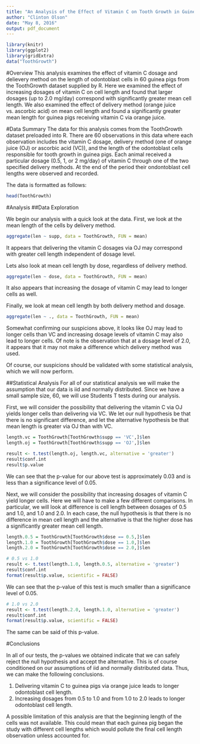 ```yaml
---
title: "An Analysis of the Effect of Vitamin C on Tooth Growth in Guinea Pigs"
author: "Clinton Olson"
date: "May 8, 2016"
output: pdf_document
---
```


```r
library(knitr)
library(ggplot2)
library(gridExtra)
data("ToothGrowth")
```

#Overview
This analysis examines the effect of vitamin C dosage and delievery method on the length of odontoblast
cells in 60 guinea pigs from the ToothGrowth dataset supplied by R.  Here we examined the effect of 
increasing dosages of vitamin C on cell length and found that larger dosages (up to 2.0 mg/day) 
correspond with significantly greater mean cell length.  We also examined the effect of delivery method
(orange juice vs. ascorbic acid) on mean cell length and found a significantly greater mean length
for guinea pigs receiving vitamin C via orange juice.

#Data Summary
The data for this analysis comes from the ToothGrowth dataset preloaded into R.  There are 60 
observations in this data where each observation includes the vitamin C dosage, 
delivery method (one of orange juice (OJ) or ascorbic acid (VC)), and the length of the odontoblast cells
responsible for tooth growth in guinea pigs.  Each animal received a particular dosage (0.5, 1, or 2 mg/day)
of vitamin C through one of the two specified delivery methods.  At the end of the period their
ondontoblast cell lengths were observed and recorded.

The data is formatted as follows:

```r
head(ToothGrowth)
```

#Analysis
##Data Exploration

We begin our analysis with a quick look at the data.  First, we look at the mean length of the 
cells by delivery method.

```r
aggregate(len ~ supp, data = ToothGrowth, FUN = mean)
```

It appears that delivering the vitamin C dosages via OJ may correspond with greater cell length independent
of dosage level.  

Lets also look at mean cell length by dose, regardless of delivery method.

```r
aggregate(len ~ dose, data = ToothGrowth, FUN = mean)
```

It also appears that increasing the dosage of vitamin C may lead to longer cells as well.

Finally, we look at mean cell length by both delivery method and dosage.

```r
aggregate(len ~ ., data = ToothGrowth, FUN = mean)
```

Somewhat confirming our suspicions above, it looks like OJ may lead to longer cells than VC and increasing
dosage levels of vitamin C may also lead to longer cells.  Of note is the observation that at a dosage
level of 2.0, it appears that it may not make a difference which delivery method was used.

Of course, our suspicions should be validated with some statistical analysis, which we will now perform.

##Statistical Analysis
For all of our statistical analysis we will make the assumption that our data is iid and normally
distributed.  Since we have a small sample size, 60, we will use Students T tests during our analysis.

First, we will consider the possibility that delivering the vitamin C via OJ yields longer cells than
delivering via VC.  We let our null hypothesis be that there is no significant difference, and let the
alternative hypothesis be that mean length is greater via OJ than with VC.

```r
length.vc = ToothGrowth[ToothGrowth$supp == 'VC',]$len
length.oj = ToothGrowth[ToothGrowth$supp == 'OJ',]$len
```
```r
result <- t.test(length.oj, length.vc, alternative = 'greater')
result$conf.int
result$p.value
```

We can see that the p-value for our above test is approximately 0.03 and is less than a significance level
of 0.05.

Next, we will consider the possibility that increasing dosages of vitamin C yield longer cells.  Here
we will have to make a few different comparisons.  In particular, we will look at difference is cell length
between dosages of 0.5 and 1.0, and 1.0 and 2.0.  In each case, the null hypothesis is that
there is no difference in mean cell length and the alternative is that the higher dose has a significantly
greater mean cell length. 

```r
length.0.5 = ToothGrowth[ToothGrowth$dose == 0.5,]$len
length.1.0 = ToothGrowth[ToothGrowth$dose == 1.0,]$len
length.2.0 = ToothGrowth[ToothGrowth$dose == 2.0,]$len
```

```r
# 0.5 vs 1.0
result <- t.test(length.1.0, length.0.5, alternative = 'greater')
result$conf.int
format(result$p.value, scientific = FALSE)
```
We can see that the p-value of this test is much smaller than a significance level of 0.05.


```r
# 1.0 vs 2.0
result <- t.test(length.2.0, length.1.0, alternative = 'greater')
result$conf.int
format(result$p.value, scientific = FALSE)
```
The same can be said of this p-value.

#Conclusions

In all of our tests, the p-values we obtained indicate that we can safely reject the null hypothesis
and accept the alternative.  This is of course conditioned on our assumptions of iid and normally distributed
data.  Thus, we can make the following conclusions.  

1. Delivering vitamin C to guinea pigs via orange juice leads to longer odontoblast cell length.
2. Increasing dosages from 0.5 to 1.0 and from 1.0 to 2.0 leads to longer odontoblast cell length.

A possible limitation of this analysis are that the beginning length of the cells was not available.
This could mean that each guinea pig began the study with different cell lengths which would pollute the
final cell length observation unless accounted for.
